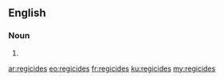 ==English==

===Noun===
{{head|en}}

# {{plural of|regicide}}

[[ar:regicides]]
[[eo:regicides]]
[[fr:regicides]]
[[ku:regicides]]
[[my:regicides]]
